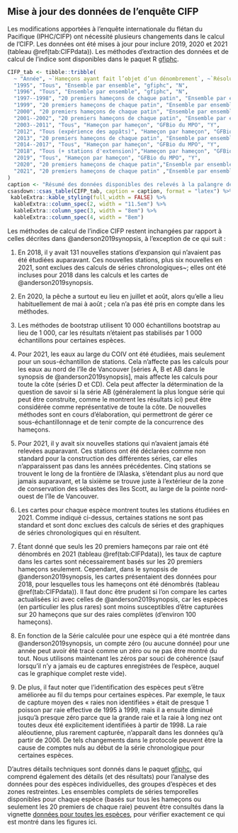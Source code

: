 ## Mise à jour des données de l'enquête CIFP

Les modifications apportées à l'enquête internationale du flétan du Pacifique (IPHC/CIFP) ont nécessité plusieurs changements dans le calcul de l'CIFP. Les données ont été mises à jour pour inclure 2019, 2020 et 2021 (tableau
\@ref(tab:CIFPdata)). Les méthodes d'extraction des données et de calcul de l'indice sont
disponibles dans le paquet R [gfiphc](https://github.com/pbs-assess/gfiphc).

```r
CIFP_tab <- tibble::tribble(
  ~ "Année", ~`Hameçons ayant fait l’objet d’un dénombrement`, ~`Résolution des données`, ~`Localisation des données`, ~COIV,
  "1995", "Tous", "Ensemble par ensemble", "gfiphc", "N",
  "1996", "Tous", "Ensemble par ensemble", "gfiphc", "N",
  "1997--1998", "20 premiers hameçons de chaque patin", "Ensemble par ensemble", "gfiphc", "N",
  "1999", "20 premiers hameçons de chaque patin", "Ensemble par ensemble", "gfiphc", "Y",
  "2000", "20 premiers hameçons de chaque patin", "Ensemble par ensemble", "gfiphc", "N",
  "2001--2002", "20 premiers hameçons de chaque patin", "Ensemble par ensemble", "gfiphc", "Y",
  "2003--2011", "Tous", "Hameçon par hameçon", "GFBio du MPO", "Y",
  "2012", "Tous (expérience des appâts)", "Hameçon par hameçon", "GFBio du MPO", "Y",
  "2013", "20 premiers hameçons de chaque patin", "Ensemble par ensemble", "gfiphc", "Y",
  "2014--2017", "Tous", "Hameçon par hameçon", "GFBio du MPO", "Y",
  "2018", "Tous (+ stations d'extension)","Hameçon par hameçon", "GFBio du MPO", "Y",
  "2019", "Tous", "Hameçon par hameçon", "GFBio du MPO", "Y",
  "2020", "20 premiers hameçons de chaque patin","Ensemble par ensemble", "gfiphc", "N",
  "2021", "20 premiers hameçons de chaque patin" ,"Ensemble par ensemble", "gfiphc", "Y (réduit)"
)
caption <- "Résumé des données disponibles des relevés à la palangre de l'évaluation des stocks de l'CIFP, mettant à jour le tableau G.1 d'Anderson et al. (2019). La résolution des données indique à quel niveau les données sont disponibles, et `COIV' (Côte Ouest de l’île de Vancouver) indique si le relevé comprenait ou non des emplacements au large de la côte ouest de l'île de Vancouver. `Emplacement des données' indique où se trouvent les données."
csasdown::csas_table(CIFP_tab, caption = caption, format = "latex") %>% 
 kableExtra::kable_styling(full_width = FALSE) %>%
  kableExtra::column_spec(2, width = "11.5em") %>% 
  kableExtra::column_spec(3, width = "8em") %>% 
  kableExtra::column_spec(4, width = "8em")
```

Les méthodes de calcul de l'indice CIFP restent inchangées par rapport à celles
décrites dans @anderson2019synopsis, à l'exception de ce qui suit :

1. En 2018, il y avait 131 nouvelles stations d'expansion qui n'avaient pas été étudiées auparavant. Ces nouvelles stations, plus six nouvelles en 2021, sont exclues des calculs de séries chronologiques~; elles ont été incluses pour 2018 dans les calculs et les cartes de @anderson2019synopsis.

2. En 2020, la pêche a surtout eu lieu en juillet et août, alors qu'elle a lieu habituellement de mai à août ; cela n'a pas été pris en compte dans les méthodes.

3. Les méthodes de bootstrap utilisent 10 000 échantillons bootstrap au lieu de 1 000, car les résultats n'étaient pas stabilisés par 1 000 échantillons pour certaines espèces.

4. Pour 2021, les eaux au large du COIV ont été étudiées, mais seulement pour un sous-échantillon de stations. Cela n'affecte pas les calculs pour les eaux au nord de l'île de Vancouver [séries A, B et AB dans le synopsis de @anderson2019synopsis], mais affecte les calculs pour toute la côte (séries D et CD). Cela peut affecter la détermination de la question de savoir si la série AB (généralement la plus longue série qui peut être construite, comme le montrent les résultats ici) peut être considérée comme représentative de toute la côte. De nouvelles méthodes sont en cours d'élaboration, qui permettront de gérer ce sous-échantillonnage et de tenir compte de la concurrence des hameçons.

5. Pour 2021, il y avait six nouvelles stations qui n'avaient jamais été relevées auparavant. Ces stations ont été déclarées comme non standard pour la construction des différentes séries, car elles n'apparaissent pas dans les années précédentes. Cinq stations se trouvent le long de la frontière de l'Alaska, s'étendant plus au nord que jamais auparavant, et la sixième se trouve juste à l'extérieur de la zone de conservation des sébastes des îles Scott, au large de la pointe nord-ouest de l'île de Vancouver.

6. Les cartes pour chaque espèce montrent toutes les stations étudiées en 2021. Comme indiqué ci-dessus, certaines stations ne sont pas standard et sont donc exclues des calculs de séries et des graphiques de séries chronologiques qui en résultent. 

7. Étant donné que seuls les 20 premiers hameçons par raie ont été dénombrés en 2021 (tableau \@ref(tab:CIFPdata)), les taux de capture dans les cartes sont nécessairement basés sur les 20 premiers hameçons seulement. Cependant, dans le synopsis de @anderson2019synopsis, les cartes présentaient des données pour 2018, pour lesquelles tous les hameçons ont été dénombrés (tableau \@ref(tab:CIFPdata)). Il faut donc être prudent si l'on compare les cartes actualisées ici avec celles de @anderson2019synopsis, car les espèces (en particulier les plus rares) sont moins susceptibles d'être capturées sur 20 hameçons que sur des raies complètes (d'environ 100 hameçons).

8. En fonction de la Série calculée pour une espèce qui a été montrée dans @anderson2019synopsis, un compte zéro (ou aucune donnée) pour une année peut avoir été tracé comme un zéro ou ne pas être montré du tout. Nous utilisons maintenant les zéros par souci de cohérence (sauf lorsqu'il n'y a jamais eu de captures enregistrées de l'espèce, auquel cas le graphique complet reste vide).

9. De plus, il faut noter que l'identification des espèces peut s'être améliorée au fil du temps pour certaines espèces. Par exemple, le taux de capture moyen des « raies non identifiées » était de presque 1 poisson par raie effective de 1995 à 1999, mais il a ensuite diminué jusqu'à presque zéro parce que la grande raie et la raie à long nez ont toutes deux été explicitement identifiées à partir de 1998. La raie aléoutienne, plus rarement capturée, n'apparaît dans les données qu'à partir de 2006. De tels changements dans le protocole peuvent être la cause de comptes nuls au début de la série chronologique pour certaines espèces.

D'autres détails techniques sont donnés dans le paquet [gfiphc](https://github.com/pbs-assess/gfiphc), qui comprend également des détails (et des résultats) pour l'analyse des données pour des espèces individuelles, des groupes d'espèces et des zones restreintes. Les ensembles complets de séries temporelles disponibles pour chaque espèce (basés sur tous les hameçons ou seulement les 20 premiers de chaque raie) peuvent être consultés dans la vignette [données pour toutes les espèces](http://htmlpreview.github.io/?https://github.com/pbs-assess/gfiphc/blob/master/vignettes/data_for_all_species.html), pour vérifier exactement ce qui est montré dans les figures ici.
